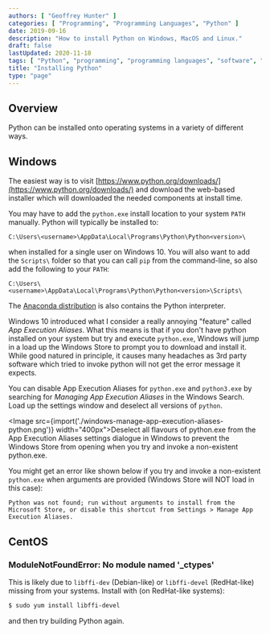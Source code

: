 ```yaml
---
authors: [ "Geoffrey Hunter" ]
categories: [ "Programming", "Programming Languages", "Python" ]
date: 2019-09-16
description: "How to install Python on Windows, MacOS and Linux."
draft: false
lastUpdated: 2020-11-18
tags: [ "Python", "programming", "programming languages", "software", "installing", "Windows", "Linux", "PATH", "pip", "App Execution Aliases", "Windows 10" ]
title: "Installing Python"
type: "page"
---
```



## Overview

Python can be installed onto operating systems in a variety of different ways.

## Windows

The easiest way is to visit [https://www.python.org/downloads/](https://www.python.org/downloads/) and download the web-based installer which will downloaded the needed components at install time.

You may have to add the `python.exe` install location to your system `PATH` manually. Python will typically be installed to:

```text
C:\Users\<username>\AppData\Local\Programs\Python\Python<version>\
```

when installed for a single user on Windows 10. You will also want to add the `Scripts\` folder so that you can call `pip` from the command-line, so also add the following to your `PATH`:

```text
C:\Users\<username>\AppData\Local\Programs\Python\Python<version>\Scripts\
```

The [Anaconda distribution](https://www.anaconda.com/) is also contains the Python interpreter.

Windows 10 introduced what I consider a really annoying "feature" called _App Execution Aliases_. What this means is that if you don't have python installed on your system but try and execute `python.exe`, Windows will jump in a load up the Windows Store to prompt you to download and install it. While good natured in principle, it causes many headaches as 3rd party software which tried to invoke python will not get the error message it expects.

You can disable App Execution Aliases for `python.exe` and `python3.exe` by searching for _Managing App Execution Aliases_ in the Windows Search. Load up the settings window and deselect all versions of `python`.

<Image src={import('./windows-manage-app-execution-aliases-python.png')} width="400px">Deselect all flavours of python.exe from the App Execution Aliases settings dialogue in Windows to prevent the Windows Store from opening when you try and invoke a non-existent python.exe.</Image>

You might get an error like shown below if you try and invoke a non-existent `python.exe` when arguments are provided (Windows Store will NOT load in this case):

`Python was not found; run without arguments to install from the Microsoft Store, or disable this shortcut from Settings > Manage App Execution Aliases.`

## CentOS

### ModuleNotFoundError: No module named '_ctypes'

This is likely due to `libffi-dev` (Debian-like) or `libffi-devel` (RedHat-like) missing from your systems. Install with (on RedHat-like systems):

```bash
$ sudo yum install libffi-devel
```

and then try building Python again.